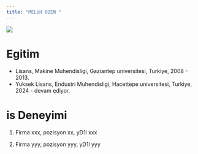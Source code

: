 ```yaml
---
title: "MELiH OZEN "
---
```


![](/assets/images/vesikalik.jpeg){fig-align="center"}

# Egitim

-   Lisans, Makine Muhendisligi, Gaziantep universitesi, Turkiye, 2008 - 2013.
-   Yuksek Lisans, Endustri Muhendisligi, Hacettepe universitesi, Turkiye, 2024 - devam ediyor.

# is Deneyimi

1.  Firma xxx, pozisyon xx, yD1l xxx

2.  Firma yyy, pozisyon yyy, yD1l yyy
